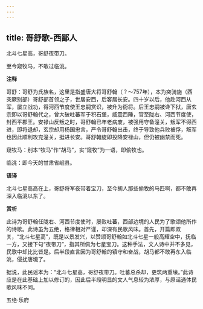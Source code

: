 ```yaml
---
---
---
```

title: 哥舒歌-西鄙人
---

北斗七星高，哥舒夜带刀。

至今窥牧马，不敢过临洮。

**注释**

哥舒：哥舒为氏族名，这里是指盛唐大将哥舒翰（？～757年），本为突骑施（西突厥别部）哥舒部首领之子，世居安西，后客居长安。四十岁以后，他赴河西从军，屡立战功，得河西节度使王忠嗣赏识，被升为衙将。后王忠嗣被谗下狱，唐玄宗即以哥舒翰代之，曾大破吐蕃军于积石堡，威震西陲，官至陇右、河西节度使，封西平郡王。安禄山反叛之时，哥舒翰已年老病废，被强用守备潼关，叛军不得西进，即将退却，玄宗却用杨国忠言，严令哥舒翰出击，终于导致他兵败被俘，叛军也因此顺利攻克潼关，挺进长安。哥舒翰旋即投降安禄山，但仍被幽禁而死。

窥牧马：别本“牧马”作“胡马”，实“窥牧”为一语，即偷牧也。

临洮：即今天的甘肃省岷县。

**语译**

北斗七星高高在上，哥舒将军夜带着宝刀，至今胡人那些偷牧的马匹啊，都不敢再深入临洮以东了。

**赏析**

此诗为哥舒翰任陇右、河西节度使时，屡败吐蕃，西部边境的人民为了歌颂他所作的诗歌。此诗虽为五绝，格律相对严谨，却深有民歌风味。首先，开篇即双关，“北斗七星高”，既是以景发兴，以赞颂哥舒翰如北斗七星一般高耀空中，抚临一方，又接下句“夜带刀”，指其所佩为七星宝刀。这种手法，文人诗中并不多见，民歌中却比比皆是。后半段直言因为哥舒翰的镇守和奋战，胡马都不敢再东入临洮，侵扰唐境了。

据说，此民谣本为：“北斗七星高，哥舒夜带刀。吐蕃总杀却，更筑两重壕。”此诗应是在此基础上加以修订的，因此后半段明显的文人气息较为浓厚，与原谣通体民歌风味不同。



五绝·乐府